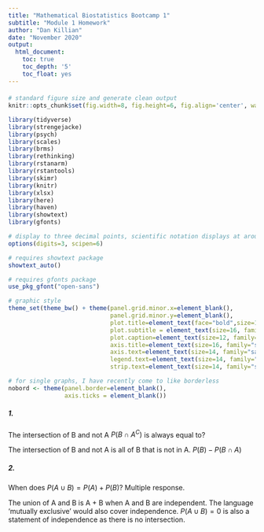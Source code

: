 ```yaml
---
title: "Mathematical Biostatistics Bootcamp 1"
subtitle: "Module 1 Homework"
author: "Dan Killian"
date: "November 2020"
output: 
  html_document:
    toc: true
    toc_depth: '5'
    toc_float: yes
---
```


####
```r

# standard figure size and generate clean output
knitr::opts_chunk$set(fig.width=8, fig.height=6, fig.align='center', warning=FALSE, message=FALSE, cache=TRUE, error=T)

```

  
```r
library(tidyverse)
library(strengejacke)
library(psych)
library(scales)
library(brms)
library(rethinking)
library(rstanarm)
library(rstantools)
library(skimr)
library(knitr)
library(xlsx)
library(here)
library(haven)
library(showtext)
library(gfonts)
```

```r
# display to three decimal points, scientific notation displays at around six digits
options(digits=3, scipen=6)

# requires showtext package
showtext_auto()

# requires gfonts package
use_pkg_gfont("open-sans")

# graphic style
theme_set(theme_bw() + theme(panel.grid.minor.x=element_blank(),
                             panel.grid.minor.y=element_blank(),
                             plot.title=element_text(face="bold",size=18, hjust=.5, family = "sans"),
                             plot.subtitle = element_text(size=16, family="sans"),
                             plot.caption=element_text(size=12, family="sans"),
                             axis.title=element_text(size=16, family="sans"),
                             axis.text=element_text(size=14, family="sans"),    
                             legend.text=element_text(size=14, family="sans"),
                             strip.text=element_text(size=14, family="sans"))) 

# for single graphs, I have recently come to like borderless
nobord <- theme(panel.border=element_blank(),
                axis.ticks = element_blank())
```

##### 1.

The intersection of B and not A $P(B\cap{A}^C)$ is always equal to?

The intersection of B and not A is all of B that is not in A. $P(B) - P(B \cap{A})$

##### 2. 

When does $P(A \cup{B}) = P(A) + P(B)$? Multiple response. 

The union of A and B is A + B when A and B are independent. The language 'mutually exclusive' would also cover independence. $P(A \cup{B}) = 0$ is also a statement of independence as there is no intersection. 

